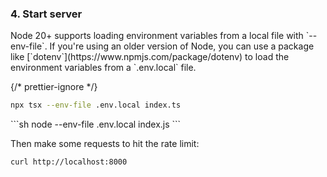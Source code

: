 
### 4. Start server

<Aside type="note" title="env files">
  Node 20+ supports loading environment variables from a local file with
  `--env-file`. If you're using an older version of Node, you can use a package
  like [`dotenv`](https://www.npmjs.com/package/dotenv) to load the environment
  variables from a `.env.local` file.
</Aside>

{/* prettier-ignore */}
<SelectableContent client:idle syncKey="language" frameworkSwitcher>
  <Fragment slot="TS">
  ```sh
  npx tsx --env-file .env.local index.ts
  ```
  </Fragment>
  <Fragment slot="JS">
  ```sh
  node --env-file .env.local index.js
  ```
  </Fragment>
</SelectableContent>

Then make some requests to hit the rate limit:

```sh
curl http://localhost:8000
```
